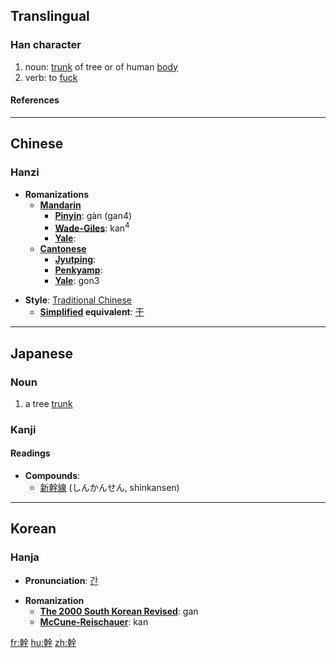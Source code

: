 {{see|干}}

==Translingual==
===Han character===
{{Han char|rn=51|rad=干|as=10|sn=13|four=4844<sub>1</sub>|canj=十十人一十 (JJOMJ)}}
# noun: [[trunk]] of tree or of human [[body]]
# verb: to [[fuck]]
====References====
{{Han ref|kx=0341.090|dkj=09183|dj=0650.010|hdz=10409.090|uh=5E79|ud=24185|bh=B746|bd=46918}}
----

==Chinese==
===Hanzi===


* '''Romanizations'''
** '''[[Mandarin]]'''
*** '''[[Pinyin]]''': gàn (gan4)
*** '''[[Wade-Giles]]''': kan<sup>4</sup>
*** '''[[Yale]]''': 
** '''[[Cantonese]]'''
*** '''[[Jyutping]]''':
*** '''[[Penkyamp]]''': 
*** '''[[Yale]]''': gon3

* '''Style''': [[Traditional Chinese]] 
** '''[[Simplified Chinese|Simplified]] equivalent''': [[干]]

----
== Japanese ==
=== Noun ===
{{ja-noun|k|hira=みき|rom=miki}}
# a tree [[trunk]]
===Kanji===
{{ja-kanji|grade=5|rs=十11}}
====Readings====
{{ja-readings|on=[[かん]] (kan)|kun=[[みき]] (miki), [[わざ]] (waza)}}
* '''Compounds''':
** [[新幹線]] (しんかんせん, shinkansen)

----
==Korean==
===Hanja===

* '''Pronunciation''': [[간]]

* '''Romanization'''
** '''[[The 2000 South Korean Revised Romanization|The 2000 South Korean Revised]]''': gan
** '''[[McCune-Reischauer]]''': kan





[[fr:幹]]
[[hu:幹]]
[[zh:幹]]